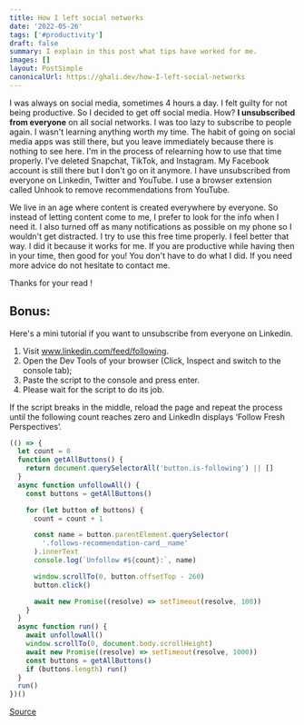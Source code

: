 ```yaml
---
title: How I left social networks
date: '2022-05-26'
tags: ['#productivity']
draft: false
summary: I explain in this post what tips have worked for me.
images: []
layout: PostSimple
canonicalUrl: https://ghali.dev/how-I-left-social-networks
---
```


I was always on social media, sometimes 4 hours a day. I felt guilty for not being productive.
So I decided to get off social media. How? **I unsubscribed from everyone** on all social networks.
I was too lazy to subscribe to people again. I wasn't learning anything worth my time. The habit of going on social media apps was still there, but you leave immediately because there is nothing to see here.
I'm in the process of relearning how to use that time properly. I've deleted Snapchat, TikTok, and Instagram. My Facebook account is still there but I don't go on it anymore. I have unsubscribed from everyone on Linkedin, Twitter and YouTube. I use a browser extension called Unhook to remove recommendations from YouTube.

We live in an age where content is created everywhere by everyone. So instead of letting content
come to me, I prefer to look for the info when I need it. I also turned off as many notifications as
possible on my phone so I wouldn't get distracted. I try to use this free time properly. I feel
better that way. I did it because it works for me. If you are productive while having then in your
time, then good for you! You don't have to do what I did. If you need more advice do not hesitate to
contact me.

Thanks for your read !

## Bonus:

Here's a mini tutorial if you want to unsubscribe from everyone on Linkedin.

1. Visit www.linkedin.com/feed/following.
2. Open the Dev Tools of your browser (Click, Inspect and switch to the console tab);
3. Paste the script to the console and press enter.
4. Please wait for the script to do its job.

If the script breaks in the middle, reload the page and repeat the process until the following count reaches zero and LinkedIn displays ‘Follow Fresh Perspectives’.

```js
(() => {
  let count = 0
  function getAllButtons() {
    return document.querySelectorAll('button.is-following') || []
  }
  async function unfollowAll() {
    const buttons = getAllButtons()

    for (let button of buttons) {
      count = count + 1

      const name = button.parentElement.querySelector(
        '.follows-recommendation-card__name'
      ).innerText
      console.log(`Unfollow #${count}:`, name)

      window.scrollTo(0, button.offsetTop - 260)
      button.click()

      await new Promise((resolve) => setTimeout(resolve, 100))
    }
  }
  async function run() {
    await unfollowAll()
    window.scrollTo(0, document.body.scrollHeight)
    await new Promise((resolve) => setTimeout(resolve, 1000))
    const buttons = getAllButtons()
    if (buttons.length) run()
  }
  run()
})()
```

[Source](https://raw.githubusercontent.com/minimalquest/mass-unfollow-linkedin/main/unfollow.js)

